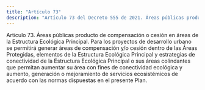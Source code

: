 ```yaml
---
title: "Artículo 73"
description: "Artículo 73 del Decreto 555 de 2021. Áreas públicas producto de compensación o cesión en áreas de la Estructura Ecológica Principal."
---
```


Artículo 73. Áreas públicas producto de compensación o cesión en áreas de la Estructura Ecológica Principal. Para los proyectos de desarrollo urbano se permitirá generar áreas de compensación y/o cesión dentro de las Áreas Protegidas, elementos de la Estructura Ecológica Principal y estrategias de conectividad de la Estructura Ecológica Principal o sus áreas colindantes que permitan aumentar su área con fines de conectividad ecológica y aumento, generación o mejoramiento de servicios ecosistémicos de acuerdo con las normas dispuestas en el presente Plan.